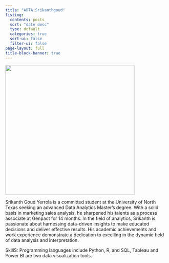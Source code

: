 ---
title: "ADTA Srikanthgoud"
listing:
  contents: posts
  sort: "date desc"
  type: default
  categories: true
  sort-ui: false
  filter-ui: false
page-layout: full
title-block-banner: true
---

![](images/WhatsApp Image 2023-12-07 at 20.30.55_ed6a1281-01.jpg){fig-align="center" width="404"}

Srikanth Goud Yerrola is a committed student at the University of North Texas seeking an advanced Data Analytics Master's degree. With a solid basis in marketing sales analysis, he sharpened his talents as a process associate at Genpact for 14 months. In the field of analytics, Srikanth is passionate about harnessing data-driven insights to make educated decisions and deliver effective results. His academic achievements and work experience demonstrate a dedication to excelling in the dynamic field of data analysis and interpretation.

SkillS: Programming languages include Python, R, and SQL, Tableau and Power BI are two data visualization tools.
